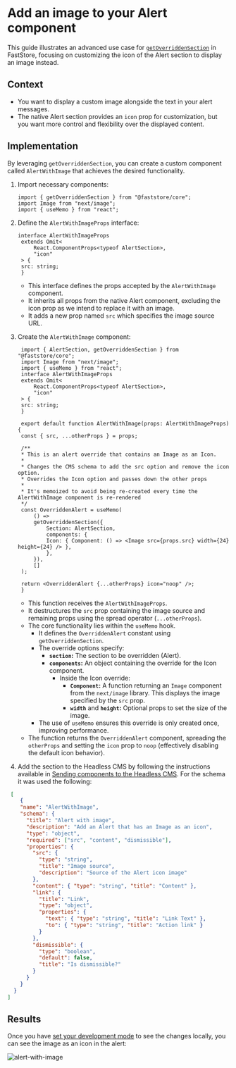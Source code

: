 # Add an image to your Alert component

This guide illustrates an advanced use case for [`getOverriddenSection`](/docs/building-sections/overrides/specification) in FastStore, focusing on customizing the icon of the Alert section to display an image instead.

## Context

- You want to display a custom image alongside the text in your alert messages.
- The native Alert section provides an `icon` prop for customization, but you want more control and flexibility over the displayed content.

## Implementation

By leveraging `getOverriddenSection`, you can create a custom component called `AlertWithImage` that achieves the desired functionality.

1. Import necessary components:

   ```tsx
   import { getOverriddenSection } from "@faststore/core";
   import Image from "next/image";
   import { useMemo } from "react";
   ```

2. Define the `AlertWithImageProps` interface:

   ```tsx
   interface AlertWithImageProps
    extends Omit<
        React.ComponentProps<typeof AlertSection>,
        "icon"
    > {
    src: string;
    }
   ```

   - This interface defines the props accepted by the `AlertWithImage` component.
   - It inherits all props from the native Alert component, excluding the icon prop as we intend to replace it with an image.
   - It adds a new prop named `src` which specifies the image source URL.

3. Create the `AlertWithImage` component:

   ```tsx
    import { AlertSection, getOverriddenSection } from "@faststore/core";
    import Image from "next/image";
    import { useMemo } from "react";
    interface AlertWithImageProps
    extends Omit<
        React.ComponentProps<typeof AlertSection>,
        "icon"
    > {
    src: string;
    }

    export default function AlertWithImage(props: AlertWithImageProps) {
    const { src, ...otherProps } = props;

    /**
    * This is an alert override that contains an Image as an Icon.
    *
    * Changes the CMS schema to add the src option and remove the icon option.
    * Overrides the Icon option and passes down the other props
    *
    * It's memoized to avoid being re-created every time the AlertWithImage component is re-rendered
    */
    const OverriddenAlert = useMemo(
        () =>
        getOverriddenSection({
            Section: AlertSection,
            components: {
            Icon: { Component: () => <Image src={props.src} width={24} height={24} /> },
            },
        }),
        []
    );

    return <OverriddenAlert {...otherProps} icon="noop" />;
    }
   ```

   - This function receives the `AlertWithImageProps`.
   - It destructures the `src` prop containing the image source and remaining props using the spread operator (`...otherProps`).
   - The core functionality lies within the `useMemo` hook.
       - It defines the `OverriddenAlert` constant using `getOverriddenSection`.
       - The override options specify:
           - **`section`:** The section to be overridden (Alert).
           - **`components`:** An object containing the override for the Icon component.
               - Inside the Icon override:
                   - **`Component`:** A function returning an `Image` component from the `next/image` library. This displays the image specified by the `src` prop.
                   - **`width`** and **`height`:** Optional props to set the size of the image.
       - The use of `useMemo` ensures this override is only created once, improving performance.
   - The function returns the `OverriddenAlert` component, spreading the `otherProps` and setting the `icon` prop to `noop` (effectively disabling the default icon behavior).

4. Add the section to the Headless CMS by following the instructions available in [Sending components to the Headless CMS](/docs/building-sections/overrides/sending-components-to-the-headless-cms).
For the schema it was used the following:

```json copy
 [
    {
    "name": "AlertWithImage",
    "schema": {
      "title": "Alert with image",
      "description": "Add an Alert that has an Image as an icon",
      "type": "object",
      "required": ["src", "content", "dismissible"],
      "properties": {
        "src": {
          "type": "string",
          "title": "Image source",
          "description": "Source of the Alert icon image"
        },
        "content": { "type": "string", "title": "Content" },
        "link": {
          "title": "Link",
          "type": "object",
          "properties": {
            "text": { "type": "string", "title": "Link Text" },
            "to": { "type": "string", "title": "Action link" }
          }
        },
        "dismissible": {
          "type": "boolean",
          "default": false,
          "title": "Is dismissible?"
        }
      }
    }
  }
]
```

## Results

Once you have [set your development mode](/docs/building-sections/overrides/sending-components-to-the-headless-cms#previewing-changes-in-the-development-mode) to see the changes locally, you can see the image as an icon
in the alert:

![alert-with-image](https://newstore.vtexassets.com/assets/vtex.file-manager-graphql/images/9b2d2f28-40d3-4027-96ba-441097dd9ff9___b4d0f0e6e76afbfeb3a3f04cd4d87c2a.png)